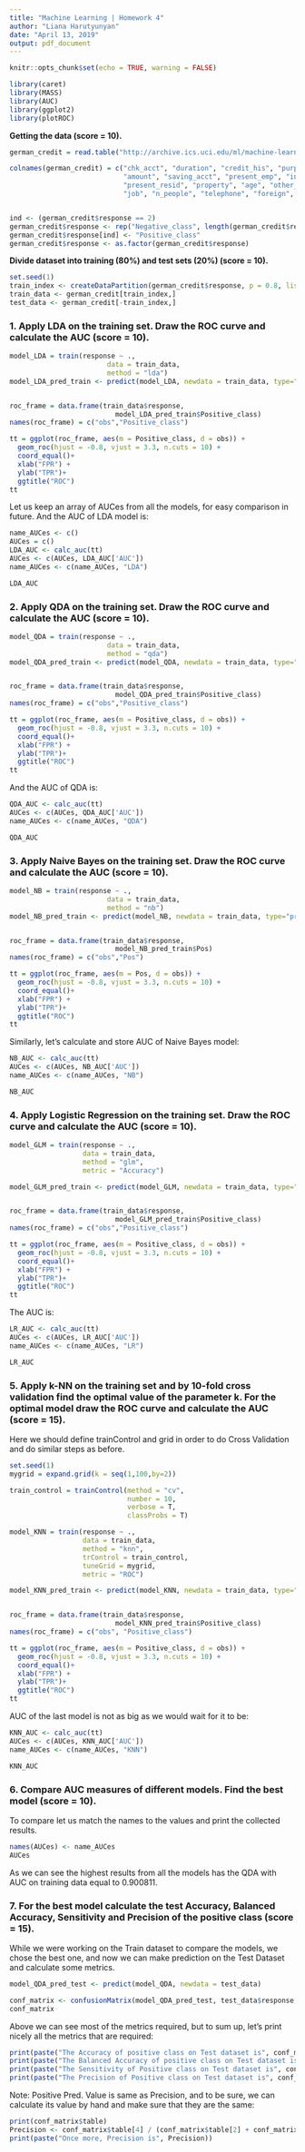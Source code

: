 ```yaml
---
title: "Machine Learning | Homework 4"
author: "Liana Harutyunyan"
date: "April 13, 2019"
output: pdf_document
---
```


```r
knitr::opts_chunk$set(echo = TRUE, warning = FALSE)
```

```r
library(caret)
library(MASS)
library(AUC)
library(ggplot2)
library(plotROC)
```

**Getting the data (score = 10).**
```r
german_credit = read.table("http://archive.ics.uci.edu/ml/machine-learning-databases/statlog/german/german.data")

colnames(german_credit) = c("chk_acct", "duration", "credit_his", "purpose", 
                            "amount", "saving_acct", "present_emp", "installment_rate", "sex", "other_debtor", 
                            "present_resid", "property", "age", "other_install", "housing", "n_credits", 
                            "job", "n_people", "telephone", "foreign", "response")


ind <- (german_credit$response == 2)
german_credit$response <- rep("Negative_class", length(german_credit$response))
german_credit$response[ind] <- "Positive_class"
german_credit$response <- as.factor(german_credit$response)
```

**Divide dataset into training (80%) and test sets (20%) (score = 10).**
```r
set.seed(1)
train_index <- createDataPartition(german_credit$response, p = 0.8, list = F)
train_data <- german_credit[train_index,]
test_data <- german_credit[-train_index,]
```

### 1. Apply LDA on the training set. Draw the ROC curve and calculate the AUC (score = 10).
```r
model_LDA = train(response ~ ., 
                        data = train_data, 
                        method = "lda")
model_LDA_pred_train <- predict(model_LDA, newdata = train_data, type="prob")


roc_frame = data.frame(train_data$response, 
                          model_LDA_pred_train$Positive_class)
names(roc_frame) = c("obs","Positive_class")

tt = ggplot(roc_frame, aes(m = Positive_class, d = obs)) + 
  geom_roc(hjust = -0.8, vjust = 3.3, n.cuts = 10) + 
  coord_equal()+
  xlab("FPR") + 
  ylab("TPR")+
  ggtitle("ROC")
tt
```

Let us keep an array of AUCes from all the models, for easy comparison in future. And the AUC of LDA model is:
```r
name_AUCes <- c()
AUCes = c()
LDA_AUC <- calc_auc(tt)
AUCes <- c(AUCes, LDA_AUC['AUC'])
name_AUCes <- c(name_AUCes, "LDA")

LDA_AUC
```
### 2. Apply QDA on the training set. Draw the ROC curve and calculate the AUC (score = 10).

```r
model_QDA = train(response ~ ., 
                        data = train_data, 
                        method = "qda")
model_QDA_pred_train <- predict(model_QDA, newdata = train_data, type="prob")


roc_frame = data.frame(train_data$response, 
                          model_QDA_pred_train$Positive_class)
names(roc_frame) = c("obs","Positive_class")

tt = ggplot(roc_frame, aes(m = Positive_class, d = obs)) + 
  geom_roc(hjust = -0.8, vjust = 3.3, n.cuts = 10) + 
  coord_equal()+
  xlab("FPR") + 
  ylab("TPR")+
  ggtitle("ROC")
tt
```

And the AUC of QDA is:
```r
QDA_AUC <- calc_auc(tt)
AUCes <- c(AUCes, QDA_AUC['AUC'])
name_AUCes <- c(name_AUCes, "QDA")

QDA_AUC
```


### 3. Apply Naive Bayes on the training set. Draw the ROC curve and calculate the AUC (score = 10).
```r
model_NB = train(response ~ ., 
                        data = train_data, 
                        method = "nb")
model_NB_pred_train <- predict(model_NB, newdata = train_data, type="prob")


roc_frame = data.frame(train_data$response, 
                          model_NB_pred_train$Pos)
names(roc_frame) = c("obs","Pos")

tt = ggplot(roc_frame, aes(m = Pos, d = obs)) + 
  geom_roc(hjust = -0.8, vjust = 3.3, n.cuts = 10) + 
  coord_equal()+
  xlab("FPR") + 
  ylab("TPR")+
  ggtitle("ROC")
tt
```

Similarly, let's calculate and store AUC of Naive Bayes model:
```r
NB_AUC <- calc_auc(tt)
AUCes <- c(AUCes, NB_AUC['AUC'])
name_AUCes <- c(name_AUCes, "NB")

NB_AUC
```




### 4. Apply Logistic Regression on the training set. Draw the ROC curve and calculate the AUC (score = 10).
```r

model_GLM = train(response ~ ., 
                  data = train_data, 
                  method = "glm", 
                  metric = "Accuracy")

model_GLM_pred_train <- predict(model_GLM, newdata = train_data, type="prob")


roc_frame = data.frame(train_data$response, 
                          model_GLM_pred_train$Positive_class)
names(roc_frame) = c("obs","Positive_class")

tt = ggplot(roc_frame, aes(m = Positive_class, d = obs)) + 
  geom_roc(hjust = -0.8, vjust = 3.3, n.cuts = 10) + 
  coord_equal()+
  xlab("FPR") + 
  ylab("TPR")+
  ggtitle("ROC")
tt
```

The AUC is:
```r
LR_AUC <- calc_auc(tt)
AUCes <- c(AUCes, LR_AUC['AUC'])
name_AUCes <- c(name_AUCes, "LR")

LR_AUC
```

### 5. Apply k-NN on the training set and by 10-fold cross validation find the optimal value of the parameter k. For the optimal model draw the ROC curve and calculate the AUC (score = 15).

Here we should define trainControl and grid in order to do Cross Validation and do similar steps as before.
```r
set.seed(1)
mygrid = expand.grid(k = seq(1,100,by=2))

train_control = trainControl(method = "cv",
                             number = 10,
                             verbose = T,
                             classProbs = T)

model_KNN = train(response ~ ., 
                  data = train_data, 
                  method = "knn", 
                  trControl = train_control,
                  tuneGrid = mygrid,
                  metric = "ROC")

model_KNN_pred_train <- predict(model_KNN, newdata = train_data, type="prob")


roc_frame = data.frame(train_data$response, 
                          model_KNN_pred_train$Positive_class)
names(roc_frame) = c("obs", "Positive_class")
```
```r
tt = ggplot(roc_frame, aes(m = Positive_class, d = obs)) + 
  geom_roc(hjust = -0.8, vjust = 3.3, n.cuts = 10) + 
  coord_equal()+
  xlab("FPR") + 
  ylab("TPR")+
  ggtitle("ROC")
tt
```

AUC of the last model is not as big as we would wait for it to be:
```r
KNN_AUC <- calc_auc(tt)
AUCes <- c(AUCes, KNN_AUC['AUC'])
name_AUCes <- c(name_AUCes, "KNN")

KNN_AUC
```


### 6. Compare AUC measures of different models. Find the best model (score = 10).
To compare let us match the names to the values and print the collected results.
```r
names(AUCes) <- name_AUCes
AUCes
```
As we can see the highest results from all the models has the QDA with AUC on training data equal to 0.900811.

### 7. For the best model calculate the test Accuracy, Balanced Accuracy, Sensitivity and Precision of the positive class (score = 15).
While we were working on the Train dataset to compare the models, we chose the best one, and now we can make prediction on the Test Dataset and calculate some metrics.
```r
model_QDA_pred_test <- predict(model_QDA, newdata = test_data)

conf_matrix <- confusionMatrix(model_QDA_pred_test, test_data$response, positive = "Positive_class")
conf_matrix
```
Above we can see most of the metrics required, but to sum up, let's print nicely all the metrics that are required:
```r
print(paste("The Accuracy of positive class on Test dataset is", conf_matrix$overall["Accuracy"]))
print(paste("The Balanced Accuracy of positive class on Test dataset is", conf_matrix$byClass["Balanced Accuracy"]))
print(paste("The Sensitivity of Positive class on Test dataset is", conf_matrix$byClass["Sensitivity"]))
print(paste("The Precision of Positive class on Test dataset is", conf_matrix$byClass["Pos Pred Value"]))
```
Note: Positive Pred. Value is same as Precision, and to be sure, we can calculate its value by hand and make sure that they are the same:
```r
print(conf_matrix$table)
Precision <- conf_matrix$table[4] / (conf_matrix$table[2] + conf_matrix$table[4])
print(paste("Once more, Precision is", Precision))
```


